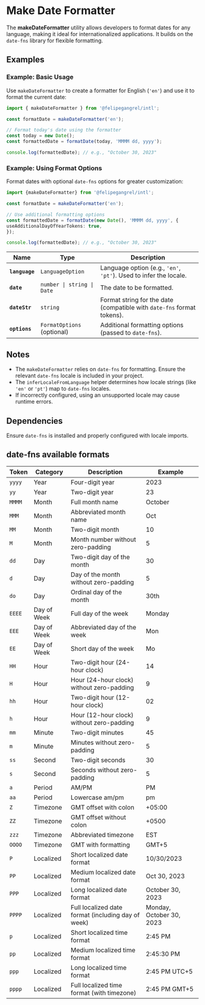 
<Meta title="INTL/Make Date Formatter" />

# Make Date Formatter

The **makeDateFormatter** utility allows developers to format dates for any language, making it ideal for internationalized applications. It builds on the `date-fns` library for flexible formatting.


## Examples

### Example: Basic Usage

Use `makeDateFormatter` to create a formatter for English (`'en'`) and use it to format the current date:


```typescript
import { makeDateFormatter } from '@felipegangrel/intl';

const formatDate = makeDateFormatter('en');

// Format today's date using the formatter
const today = new Date();
const formattedDate = formatDate(today, 'MMMM dd, yyyy');

console.log(formattedDate); // e.g., "October 30, 2023"
```

### Example: Using Format Options

Format dates with optional `date-fns` options for greater customization:

  ```typescript
import {makeDateFormatter} from '@felipegangrel/intl';

const formatDate = makeDateFormatter('en');

// Use additional formatting options
const formattedDate = formatDate(new Date(), 'MMMM dd, yyyy', {
  useAdditionalDayOfYearTokens: true,
});

console.log(formattedDate); // e.g., "October 30, 2023"
  ```

<table>
  <thead>
  <tr>
    <th>Name</th>
    <th>Type</th>
    <th>Description</th>
  </tr>
  </thead>
  <tbody>
  <tr>
    <td><strong><code>language</code></strong></td>
    <td><code>LanguageOption</code></td>
    <td>Language option (e.g., <code>'en'</code>, <code>'pt'</code>). Used to infer the locale.</td>
  </tr>
  <tr>
    <td><strong><code>date</code></strong></td>
    <td><code>number | string | Date</code></td>
    <td>The date to be formatted.</td>
  </tr>
  <tr>
    <td><strong><code>dateStr</code></strong></td>
    <td><code>string</code></td>
    <td>Format string for the date (compatible with <code>date-fns</code> format tokens).</td>
  </tr>
  <tr>
    <td><strong><code>options</code></strong></td>
    <td><code>FormatOptions</code> (optional)</td>
    <td>Additional formatting options (passed to <code>date-fns</code>).</td>
  </tr>
  </tbody>
</table>

## Notes

- The `makeDateFormatter` relies on `date-fns` for formatting. Ensure the relevant `date-fns` locale is included in your project.
- The `inferLocaleFromLanguage` helper determines how locale strings (like `'en'` or `'pt'`) map to `date-fns` locales.
- If incorrectly configured, using an unsupported locale may cause runtime errors.

## Dependencies

Ensure `date-fns` is installed and properly configured with locale imports.

## date-fns available formats

<table>
  <thead>
  <tr>
    <th>Token</th>
    <th>Category</th>
    <th>Description</th>
    <th>Example</th>
  </tr>
  </thead>
  <tbody>
  <tr>
    <td><code>yyyy</code></td>
    <td>Year</td>
    <td>Four-digit year</td>
    <td>2023</td>
  </tr>
  <tr>
    <td><code>yy</code></td>
    <td>Year</td>
    <td>Two-digit year</td>
    <td>23</td>
  </tr>
  <tr>
    <td><code>MMMM</code></td>
    <td>Month</td>
    <td>Full month name</td>
    <td>October</td>
  </tr>
  <tr>
    <td><code>MMM</code></td>
    <td>Month</td>
    <td>Abbreviated month name</td>
    <td>Oct</td>
  </tr>
  <tr>
    <td><code>MM</code></td>
    <td>Month</td>
    <td>Two-digit month</td>
    <td>10</td>
  </tr>
  <tr>
    <td><code>M</code></td>
    <td>Month</td>
    <td>Month number without zero-padding</td>
    <td>5</td>
  </tr>
  <tr>
    <td><code>dd</code></td>
    <td>Day</td>
    <td>Two-digit day of the month</td>
    <td>30</td>
  </tr>
  <tr>
    <td><code>d</code></td>
    <td>Day</td>
    <td>Day of the month without zero-padding</td>
    <td>5</td>
  </tr>
  <tr>
    <td><code>do</code></td>
    <td>Day</td>
    <td>Ordinal day of the month</td>
    <td>30th</td>
  </tr>
  <tr>
    <td><code>EEEE</code></td>
    <td>Day of Week</td>
    <td>Full day of the week</td>
    <td>Monday</td>
  </tr>
  <tr>
    <td><code>EEE</code></td>
    <td>Day of Week</td>
    <td>Abbreviated day of the week</td>
    <td>Mon</td>
  </tr>
  <tr>
    <td><code>EE</code></td>
    <td>Day of Week</td>
    <td>Short day of the week</td>
    <td>Mo</td>
  </tr>
  <tr>
    <td><code>HH</code></td>
    <td>Hour</td>
    <td>Two-digit hour (24-hour clock)</td>
    <td>14</td>
  </tr>
  <tr>
    <td><code>H</code></td>
    <td>Hour</td>
    <td>Hour (24-hour clock) without zero-padding</td>
    <td>9</td>
  </tr>
  <tr>
    <td><code>hh</code></td>
    <td>Hour</td>
    <td>Two-digit hour (12-hour clock)</td>
    <td>02</td>
  </tr>
  <tr>
    <td><code>h</code></td>
    <td>Hour</td>
    <td>Hour (12-hour clock) without zero-padding</td>
    <td>9</td>
  </tr>
  <tr>
    <td><code>mm</code></td>
    <td>Minute</td>
    <td>Two-digit minutes</td>
    <td>45</td>
  </tr>
  <tr>
    <td><code>m</code></td>
    <td>Minute</td>
    <td>Minutes without zero-padding</td>
    <td>5</td>
  </tr>
  <tr>
    <td><code>ss</code></td>
    <td>Second</td>
    <td>Two-digit seconds</td>
    <td>30</td>
  </tr>
  <tr>
    <td><code>s</code></td>
    <td>Second</td>
    <td>Seconds without zero-padding</td>
    <td>5</td>
  </tr>
  <tr>
    <td><code>a</code></td>
    <td>Period</td>
    <td>AM/PM</td>
    <td>PM</td>
  </tr>
  <tr>
    <td><code>aa</code></td>
    <td>Period</td>
    <td>Lowercase am/pm</td>
    <td>pm</td>
  </tr>
  <tr>
    <td><code>Z</code></td>
    <td>Timezone</td>
    <td>GMT offset with colon</td>
    <td>+05:00</td>
  </tr>
  <tr>
    <td><code>ZZ</code></td>
    <td>Timezone</td>
    <td>GMT offset without colon</td>
    <td>+0500</td>
  </tr>
  <tr>
    <td><code>zzz</code></td>
    <td>Timezone</td>
    <td>Abbreviated timezone</td>
    <td>EST</td>
  </tr>
  <tr>
    <td><code>OOOO</code></td>
    <td>Timezone</td>
    <td>GMT with formatting</td>
    <td>GMT+5</td>
  </tr>
  <tr>
    <td><code>P</code></td>
    <td>Localized</td>
    <td>Short localized date format</td>
    <td>10/30/2023</td>
  </tr>
  <tr>
    <td><code>PP</code></td>
    <td>Localized</td>
    <td>Medium localized date format</td>
    <td>Oct 30, 2023</td>
  </tr>
  <tr>
    <td><code>PPP</code></td>
    <td>Localized</td>
    <td>Long localized date format</td>
    <td>October 30, 2023</td>
  </tr>
  <tr>
    <td><code>PPPP</code></td>
    <td>Localized</td>
    <td>Full localized date format (including day of week)</td>
    <td>Monday, October 30, 2023</td>
  </tr>
  <tr>
    <td><code>p</code></td>
    <td>Localized</td>
    <td>Short localized time format</td>
    <td>2:45 PM</td>
  </tr>
  <tr>
    <td><code>pp</code></td>
    <td>Localized</td>
    <td>Medium localized time format</td>
    <td>2:45:30 PM</td>
  </tr>
  <tr>
    <td><code>ppp</code></td>
    <td>Localized</td>
    <td>Long localized time format</td>
    <td>2:45 PM UTC+5</td>
  </tr>
  <tr>
    <td><code>pppp</code></td>
    <td>Localized</td>
    <td>Full localized time format (with timezone)</td>
    <td>2:45 PM GMT+5</td>
  </tr>
  </tbody>
</table>
